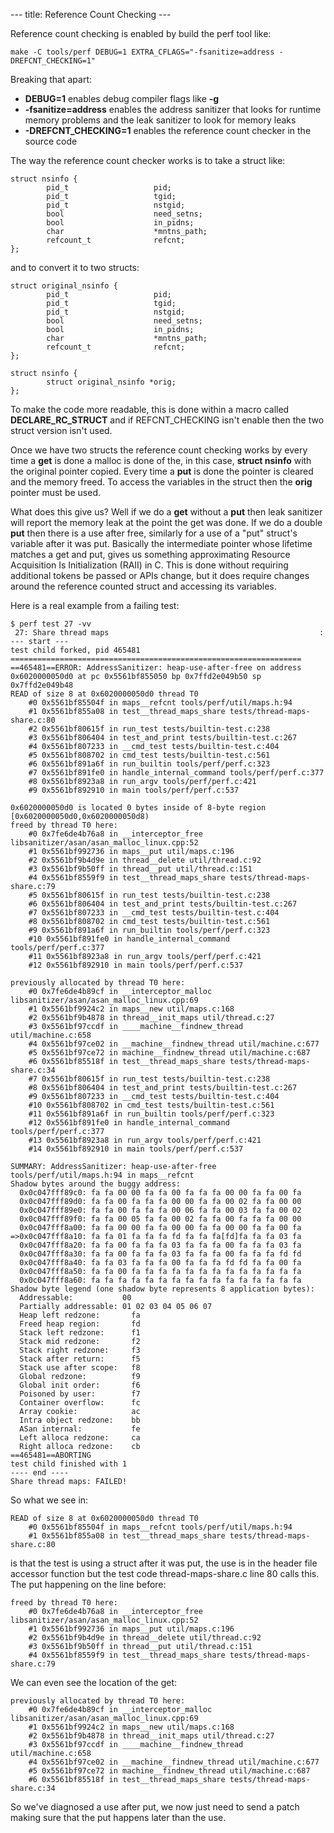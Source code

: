 ---
title: Reference Count Checking
---

Reference count checking is enabled by build the perf tool like:

<pre>
make -C tools/perf DEBUG=1 EXTRA_CFLAGS="-fsanitize=address -DREFCNT_CHECKING=1"
</pre>

Breaking that apart:
* '''DEBUG=1''' enables debug compiler flags like '''-g'''
* '''-fsanitize=address''' enables the address sanitizer that looks for runtime memory problems and the leak sanitizer to look for memory leaks
* '''-DREFCNT_CHECKING=1''' enables the reference count checker in the source code

The way the reference count checker works is to take a struct like:

<pre>
struct nsinfo {
        pid_t                   pid;
        pid_t                   tgid;
        pid_t                   nstgid;
        bool                    need_setns;
        bool                    in_pidns;
        char                    *mntns_path;
        refcount_t              refcnt;
};
</pre>

and to convert it to two structs:

<pre>
struct original_nsinfo {
        pid_t                   pid;
        pid_t                   tgid;
        pid_t                   nstgid;
        bool                    need_setns;
        bool                    in_pidns;
        char                    *mntns_path;
        refcount_t              refcnt;
};

struct nsinfo {
        struct original_nsinfo *orig;
};
</pre>

To make the code more readable, this is done within a macro called '''DECLARE_RC_STRUCT''' and if REFCNT_CHECKING isn't enable then the two struct version isn't used.

Once we have two structs the reference count checking works by every time a '''get''' is done a malloc is done of the, in this case, '''struct nsinfo''' with the original pointer copied. Every time a '''put''' is done the pointer is cleared and the memory freed. To access the variables in the struct then the '''orig''' pointer must be used.

What does this give us? Well if we do a '''get''' without a '''put''' then leak sanitizer will report the memory leak at the point the get was done. If we do a double '''put''' then there is a use after free, similarly for a use of a "put" struct's variable after it was put. Basically the intermediate pointer whose lifetime matches a get and put, gives us something approximating Resource Acquisition Is Initialization (RAII) in C. This is done without requiring additional tokens be passed or APIs change, but it does require changes around the reference counted struct and accessing its variables.

Here is a real example from a failing test:
<pre>
$ perf test 27 -vv
 27: Share thread maps                                               :
--- start ---
test child forked, pid 465481
=================================================================
==465481==ERROR: AddressSanitizer: heap-use-after-free on address 0x6020000050d0 at pc 0x5561bf855050 bp 0x7ffd2e049b50 sp 0x7ffd2e049b48
READ of size 8 at 0x6020000050d0 thread T0
    #0 0x5561bf85504f in maps__refcnt tools/perf/util/maps.h:94
    #1 0x5561bf855a08 in test__thread_maps_share tests/thread-maps-share.c:80
    #2 0x5561bf80615f in run_test tests/builtin-test.c:238
    #3 0x5561bf806404 in test_and_print tests/builtin-test.c:267
    #4 0x5561bf807233 in __cmd_test tests/builtin-test.c:404
    #5 0x5561bf808702 in cmd_test tests/builtin-test.c:561
    #6 0x5561bf891a6f in run_builtin tools/perf/perf.c:323
    #7 0x5561bf891fe0 in handle_internal_command tools/perf/perf.c:377
    #8 0x5561bf8923a8 in run_argv tools/perf/perf.c:421
    #9 0x5561bf892910 in main tools/perf/perf.c:537

0x6020000050d0 is located 0 bytes inside of 8-byte region [0x6020000050d0,0x6020000050d8)
freed by thread T0 here:
    #0 0x7fe6de4b76a8 in __interceptor_free libsanitizer/asan/asan_malloc_linux.cpp:52
    #1 0x5561bf992736 in maps__put util/maps.c:196
    #2 0x5561bf9b4d9e in thread__delete util/thread.c:92
    #3 0x5561bf9b50ff in thread__put util/thread.c:151
    #4 0x5561bf8559f9 in test__thread_maps_share tests/thread-maps-share.c:79
    #5 0x5561bf80615f in run_test tests/builtin-test.c:238
    #6 0x5561bf806404 in test_and_print tests/builtin-test.c:267
    #7 0x5561bf807233 in __cmd_test tests/builtin-test.c:404
    #8 0x5561bf808702 in cmd_test tests/builtin-test.c:561
    #9 0x5561bf891a6f in run_builtin tools/perf/perf.c:323
    #10 0x5561bf891fe0 in handle_internal_command tools/perf/perf.c:377
    #11 0x5561bf8923a8 in run_argv tools/perf/perf.c:421
    #12 0x5561bf892910 in main tools/perf/perf.c:537

previously allocated by thread T0 here:
    #0 0x7fe6de4b89cf in __interceptor_malloc libsanitizer/asan/asan_malloc_linux.cpp:69
    #1 0x5561bf9924c2 in maps__new util/maps.c:168
    #2 0x5561bf9b4878 in thread__init_maps util/thread.c:27
    #3 0x5561bf97ccdf in ____machine__findnew_thread util/machine.c:658
    #4 0x5561bf97ce02 in __machine__findnew_thread util/machine.c:677
    #5 0x5561bf97ce72 in machine__findnew_thread util/machine.c:687
    #6 0x5561bf85518f in test__thread_maps_share tests/thread-maps-share.c:34
    #7 0x5561bf80615f in run_test tests/builtin-test.c:238
    #8 0x5561bf806404 in test_and_print tests/builtin-test.c:267
    #9 0x5561bf807233 in __cmd_test tests/builtin-test.c:404
    #10 0x5561bf808702 in cmd_test tests/builtin-test.c:561
    #11 0x5561bf891a6f in run_builtin tools/perf/perf.c:323
    #12 0x5561bf891fe0 in handle_internal_command tools/perf/perf.c:377
    #13 0x5561bf8923a8 in run_argv tools/perf/perf.c:421
    #14 0x5561bf892910 in main tools/perf/perf.c:537

SUMMARY: AddressSanitizer: heap-use-after-free tools/perf/util/maps.h:94 in maps__refcnt
Shadow bytes around the buggy address:
  0x0c047fff89c0: fa fa 00 00 fa fa 00 fa fa fa 00 00 fa fa 00 fa
  0x0c047fff89d0: fa fa 00 fa fa fa 00 00 fa fa 00 02 fa fa 00 00
  0x0c047fff89e0: fa fa 00 fa fa fa 00 06 fa fa 00 03 fa fa 00 02
  0x0c047fff89f0: fa fa 00 05 fa fa 00 02 fa fa 00 fa fa fa 00 00
  0x0c047fff8a00: fa fa 00 00 fa fa 00 00 fa fa 00 00 fa fa 00 fa
=>0x0c047fff8a10: fa fa 01 fa fa fa fd fa fa fa[fd]fa fa fa 03 fa
  0x0c047fff8a20: fa fa 00 fa fa fa 03 fa fa fa 00 fa fa fa 03 fa
  0x0c047fff8a30: fa fa 00 fa fa fa 03 fa fa fa 00 fa fa fa fd fd
  0x0c047fff8a40: fa fa 03 fa fa fa 00 fa fa fa fd fd fa fa 00 fa
  0x0c047fff8a50: fa fa 00 fa fa fa fa fa fa fa fa fa fa fa fa fa
  0x0c047fff8a60: fa fa fa fa fa fa fa fa fa fa fa fa fa fa fa fa
Shadow byte legend (one shadow byte represents 8 application bytes):
  Addressable:           00
  Partially addressable: 01 02 03 04 05 06 07 
  Heap left redzone:       fa
  Freed heap region:       fd
  Stack left redzone:      f1
  Stack mid redzone:       f2
  Stack right redzone:     f3
  Stack after return:      f5
  Stack use after scope:   f8
  Global redzone:          f9
  Global init order:       f6
  Poisoned by user:        f7
  Container overflow:      fc
  Array cookie:            ac
  Intra object redzone:    bb
  ASan internal:           fe
  Left alloca redzone:     ca
  Right alloca redzone:    cb
==465481==ABORTING
test child finished with 1
---- end ----
Share thread maps: FAILED!
</pre>

So what we see in:
<pre>
READ of size 8 at 0x6020000050d0 thread T0
    #0 0x5561bf85504f in maps__refcnt tools/perf/util/maps.h:94
    #1 0x5561bf855a08 in test__thread_maps_share tests/thread-maps-share.c:80
</pre>
is that the test is using a struct after it was put, the use is in the header file accessor function but the test code thread-maps-share.c line 80 calls this. The put happening on the line before:
<pre>
freed by thread T0 here:
    #0 0x7fe6de4b76a8 in __interceptor_free libsanitizer/asan/asan_malloc_linux.cpp:52
    #1 0x5561bf992736 in maps__put util/maps.c:196
    #2 0x5561bf9b4d9e in thread__delete util/thread.c:92
    #3 0x5561bf9b50ff in thread__put util/thread.c:151
    #4 0x5561bf8559f9 in test__thread_maps_share tests/thread-maps-share.c:79
</pre>
We can even see the location of the get:
<pre>
previously allocated by thread T0 here:
    #0 0x7fe6de4b89cf in __interceptor_malloc libsanitizer/asan/asan_malloc_linux.cpp:69
    #1 0x5561bf9924c2 in maps__new util/maps.c:168
    #2 0x5561bf9b4878 in thread__init_maps util/thread.c:27
    #3 0x5561bf97ccdf in ____machine__findnew_thread util/machine.c:658
    #4 0x5561bf97ce02 in __machine__findnew_thread util/machine.c:677
    #5 0x5561bf97ce72 in machine__findnew_thread util/machine.c:687
    #6 0x5561bf85518f in test__thread_maps_share tests/thread-maps-share.c:34
</pre>
So we've diagnosed a use after put, we now just need to send a patch making sure that the put happens later than the use.
